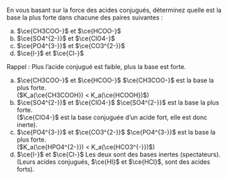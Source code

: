 ::: {.Exercise data-latex=""}

En vous basant sur la force des acides conjugués, déterminez quelle est la base la plus forte dans chacune des paires suivantes :

a. $\ce{CH3COO-}$ et $\ce{HCOO-}$  
b. $\ce{SO4^{2-}}$ et $\ce{ClO4-}$  
c. $\ce{PO4^{3-}}$ et $\ce{CO3^{2-}}$  
d. $\ce{I-}$ et $\ce{Cl-}$

:::

::: {.Answer data-latex=""}

Rappel : Plus l'acide conjugué est faible, plus la base est forte.

a. $\ce{CH3COO-}$ et $\ce{HCOO-}$ \tabto{10em} $\ce{CH3COO-}$ est la base la plus forte.  
\tabto{10em} ($K_a(\ce{CH3COOH}) < K_a(\ce{HCOOH})$)
\vspace{1em}
b. $\ce{SO4^{2-}}$ et $\ce{ClO4-}$ \tabto{10em} $\ce{SO4^{2-}}$ est la base la plus forte.  
\tabto{10em} ($\ce{ClO4-}$ est la base conjuguée d'un acide fort, elle est donc inerte).
\vspace{1em}
c. $\ce{PO4^{3-}}$ et $\ce{CO3^{2-}}$ \tabto{10em} $\ce{PO4^{3-}}$ est la base la plus forte.  
\tabto{10em} ($K_a(\ce{HPO4^{2-}}) < K_a(\ce{HCO3^{-}})$)
\vspace{1em}
d. $\ce{I-}$ et $\ce{Cl-}$ \tabto{10em} Les deux sont des bases inertes (spectateurs).  
\tabto{10em} (Leurs acides conjugués, $\ce{HI}$ et $\ce{HCl}$, sont des acides forts).

:::